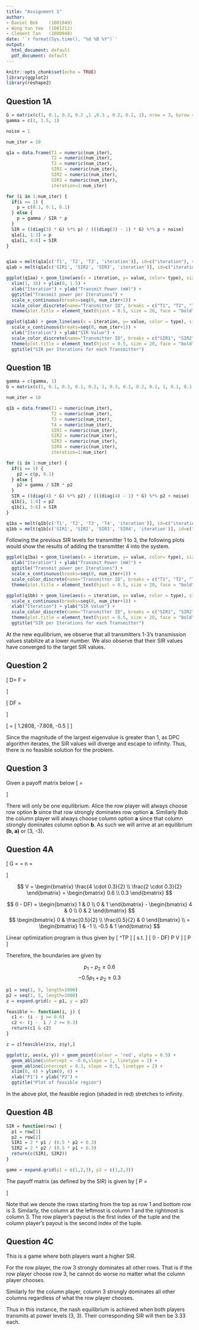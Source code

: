 ---
title: "Assignment 1"
author:
- Daniel Bok    (1001049)
- Wong Yan Yee  (1001212)
- Clement Tan   (1000948)
date: '`r format(Sys.time(), "%d %B %Y")`'
output:
  html_document: default
  pdf_document: default
---

```{r setup, include=FALSE}
knitr::opts_chunk$set(echo = TRUE)
library(ggplot2)
library(reshape2)
```

## Question 1A

```{r, echo=FALSE}
G = matrix(c(1, 0.1, 0.3, 0.2 ,1 ,0.3 , 0.2, 0.2, 1), nrow = 3, byrow = TRUE)
gamma = c(1, 1.5, 1)

noise = 1

num_iter = 10

q1a = data.frame(T1 = numeric(num_iter), 
                 T2 = numeric(num_iter), 
                 T3 = numeric(num_iter), 
                 SIR1 = numeric(num_iter), 
                 SIR2 = numeric(num_iter), 
                 SIR3 = numeric(num_iter), 
                 iteration=1:num_iter)

for (i in 1:num_iter) {
  if(i == 1) {
    p = c(0.1, 0.1, 0.1)  
  } else {
    p = gamma / SIR * p
  }
  SIR = ((diag(3) * G) %*% p) / (((diag(3) - 1) * G) %*% p + noise)
  q1a[i, 1:3] = p
  q1a[i, 4:6] = SIR
}


q1aa = melt(q1a[c('T1', 'T2', 'T3', 'iteration')], id=c("iteration"), variable.name = "type")
q1ab = melt(q1a[c('SIR1', 'SIR2', 'SIR3', 'iteration')], id=c("iteration"), variable.name = "type")
```

```{r, echo=FALSE, message=FALSE}
ggplot(q1aa) + geom_line(aes(x = iteration, y= value, color= type), size=1) + 
  xlim(1, 10) + ylim(0, 1.5) + 
  xlab("Iteration") + ylab("Transmit Power (mW)") + 
  ggtitle("Transmit power per Iterations") + 
  scale_x_continuous(breaks=seq(0, num_iter+1)) +
  scale_color_discrete(name="Transmitter ID", breaks = c("T1", "T2", "T3"), labels=c("1", "2", "3")) +
  theme(plot.title = element_text(hjust = 0.5, size = 20, face = "bold"))
```

```{r, echo=FALSE}
ggplot(q1ab) + geom_line(aes(x = iteration, y= value, color = type), size = 1) + 
  scale_x_continuous(breaks=seq(0, num_iter+1)) + 
  xlab("Iteration") + ylab("SIR Value") +
  scale_color_discrete(name="Transmitter ID", breaks = c("SIR1", "SIR2", "SIR3"), labels=c("1", "2", "3")) +
  theme(plot.title = element_text(hjust = 0.5, size = 20, face = "bold")) + 
  ggtitle("SIR per Iterations for each Transmitter")
```

## Question 1B

```{r, echo=FALSE}
gamma = c(gamma, 1)
G = matrix(c(1, 0.1, 0.3, 0.1, 0.2, 1, 0.3, 0.1, 0.2, 0.2, 1, 0.1, 0.1, 0.1, 0.1, 1), nrow = 4, byrow = T)

num_iter = 10

q1b = data.frame(T1 = numeric(num_iter), 
                 T2 = numeric(num_iter), 
                 T3 = numeric(num_iter), 
                 T4 = numeric(num_iter),
                 SIR1 = numeric(num_iter), 
                 SIR2 = numeric(num_iter), 
                 SIR3 = numeric(num_iter),
                 SIR4 = numeric(num_iter),
                 iteration=1:num_iter)

for (i in 1:num_iter) {
  if(i == 1) {
    p2 = c(p, 0.1)  
  } else {
    p2 = gamma / SIR * p2
  }
  SIR = ((diag(4) * G) %*% p2) / (((diag(4) - 1) * G) %*% p2 + noise)
  q1b[i, 1:4] = p2
  q1b[i, 5:8] = SIR
}

q1ba = melt(q1b[c('T1', 'T2', 'T3', 'T4', 'iteration')], id=c("iteration"), variable.name = "type")
q1bb = melt(q1b[c('SIR1', 'SIR2', 'SIR3', 'SIR4', 'iteration')], id=c("iteration"), variable.name = "type")
```

Following the previous SIR levels for transmitter 1 to 3, the following plots would show the results of adding the transmitter 4 into the system.

```{r, echo=FALSE}
ggplot(q1ba) + geom_line(aes(x = iteration, y= value, color= type), size=1) + 
  xlab("Iteration") + ylab("Transmit Power (mW)") + 
  ggtitle("Transmit power per Iterations") + 
  scale_x_continuous(breaks=seq(0, num_iter+1)) +
  scale_color_discrete(name="Transmitter ID", breaks = c("T1", "T2", "T3", "T4"), labels=c("1", "2", "3", "4")) +
  theme(plot.title = element_text(hjust = 0.5, size = 20, face = "bold"))
```

```{r, echo=FALSE}
ggplot(q1bb) + geom_line(aes(x = iteration, y= value, color = type), size = 1) + 
  scale_x_continuous(breaks=seq(0, num_iter+1)) + 
  xlab("Iteration") + ylab("SIR Value") +
  scale_color_discrete(name="Transmitter ID", breaks = c("SIR1", "SIR2", "SIR3", "SIR4"), labels=c("1", "2", "3", "4")) +
  theme(plot.title = element_text(hjust = 0.5, size = 20, face = "bold")) + 
  ggtitle("SIR per Iterations for each Transmitter")
```

At the new equilibrium, we observe that all transmitters 1-3's transmission values stabilize at a lower number. We also observe that their SIR values have converged to the target SIR values.

## Question 2

\[
D=
  \begin{bmatrix}
    1 & 0 & 0 \\
    0 & 2 & 0 \\
    0 & 0 & 1
  \end{bmatrix}
F = 
  \begin{bmatrix}
    0 & 0.5 & 0.5 \\
    0.5 & 0 & 0.5 \\
    0.5 & 0.5 & 0
  \end{bmatrix} 
\]

\[
DF = 
  \begin{bmatrix}
    0 & 0.5 & 0.5 \\
    1 & 0 & 1 \\
    0.5 & 0.5 & 0
  \end{bmatrix} 
\]

\[
\text{eigenvalues, } \lambda = [ 1.2808, -7.808, -0.5 ]
\]

Since the magnitude of the largest eigenvalue is greater than 1, as DPC algorithm iterates, the SIR values will diverge and escape to infinity. Thus, there is no feasible solution for the problem.

## Question 3

Given a payoff matrix below
\[
\mathbb{P} = 
  \begin{vmatrix}
    2, -2 & 3, -3 \\
    3, -3 & 4, -4
  \end{vmatrix}
\]

There will only be one equilibrium. Alice the row player will always choose row option **b** since that row strongly dominates row option **a**. Similarly Bob the column player will always choose column option **a** since that column strongly dominates column option **b**. As such we will arrive at an equilibrium **(b, a)** or (3, -3).

## Question 4A

\[
G = 
  \begin{bmatrix}
  2 & 0.5 \\
  0.5 & 2
  \end{bmatrix}
\quad
\gamma = 
  \begin{bmatrix}
  4 \\ 2
  \end{bmatrix}
\quad
n = 
  \begin{bmatrix}
  0.3 \\ 0.3
  \end{bmatrix}
\]

$$
V = 
  \begin{bmatrix}
  \frac{4 \cdot 0.3}{2}  \\ 
  \frac{2 \cdot 0.3}{2}
  \end{bmatrix}
  =
  \begin{bmatrix}
  0.6  \\ 0.3
  \end{bmatrix}
$$

$$
(I - DF) = 
  \begin{bmatrix}
  1  & 0 \\
  0 & 1
  \end{bmatrix}
  -
  \begin{bmatrix}
  4 & 0 \\ 
  0 & 2
  \end{bmatrix} 
$$
$$
  \begin{bmatrix}
  0 & \frac{0.5}{2} \\
  \frac{0.5}{2} & 0
  \end{bmatrix} \\
  =
  \begin{bmatrix}
  1 & -1 \\
  -0.5 & 1
  \end{bmatrix}
$$

Linear optimization program is thus given by
\[
\min \mathbf{1}^TP
\]
\[
s.t.
\]
\[
(I - DF) P \geq V
\]
\[
P \geq \mathbf{0}
\]

Therefore, the boundaries are given by

$$
p_1 - p_2 \geq 0.6
$$
$$
-0.5 p_1 + p_2 \geq 0.3
$$

```{r, echo=FALSE, warning=FALSE}
p1 = seq(1, 5, length=1000)
p2 = seq(1, 5, length=1000)
z = expand.grid(x = p1, y = p2)

feasible <- function(i, j) {
  c1 <- (i - j >= 0.6)
  c2 <- (j -  i / 2 >= 0.3)
  return(c1 & c2)
}

z = z[feasible(z$x, z$y),]

ggplot(z, aes(x, y)) + geom_point(colour = 'red', alpha = 0.5) + 
  geom_abline(intercept = -0.6,slope = 1, linetype = 2) +  
  geom_abline(intercept = 0.3, slope = 0.5, linetype = 2) + 
  xlim(0, 4) + ylim(0, 4) + 
  xlab("P1") + ylab("P2") +
  ggtitle("Plot of feasible region")
```

In the above plot, the feasible region (shaded in red) stretches to infinity.

## Question 4B

```{r, echo=FALSE, eval=FALSE}
SIR = function(row) {
  p1 = row[1]
  p2 = row[2]
  SIR1 = 2 * p1 / (0.5 * p2 + 0.3)
  SIR2 = 2 * p2 / (0.5 * p1 + 0.3)
  return(c(SIR1, SIR2))
}

game = expand.grid(p1 = c(1,2,3), p2 = c(1,2,3))
```

The payoff matrix (as defined by the SIR) is given by 
\[
P = 
  \begin{bmatrix}
  2.5, 2.5  & 1.54, 5     & 1.11, 7.5 \\
  5, 1.54   & 3.08, 3.08  & 2.22, 4.62 \\
  7.5, 1.11 & 4.62, 2.22  & 3.33, 3.33
  \end{bmatrix}
\]

Note that we denote the rows starting from the top as row 1 and bottom row is 3. Similarly, the column at the leftmost is column 1 and the rightmost is column 3. The row player's payout is the first index of the tuple and the column player's payout is the second index of the tuple.

## Question 4C

This is a game where both players want a higher SIR.

For the row player, the row 3 strongly dominates all other rows. That is if the row player choose row 3, he cannot do worse no matter what the column player chooses.

Similarly for the column player, column 3 strongly dominates all other columns regardless of what the row player chooses.

Thus in this instance, the nash equilibrium is achieved when both players transmits at power levels (3, 3). Their corresponding SIR will then be 3.33 each. 
